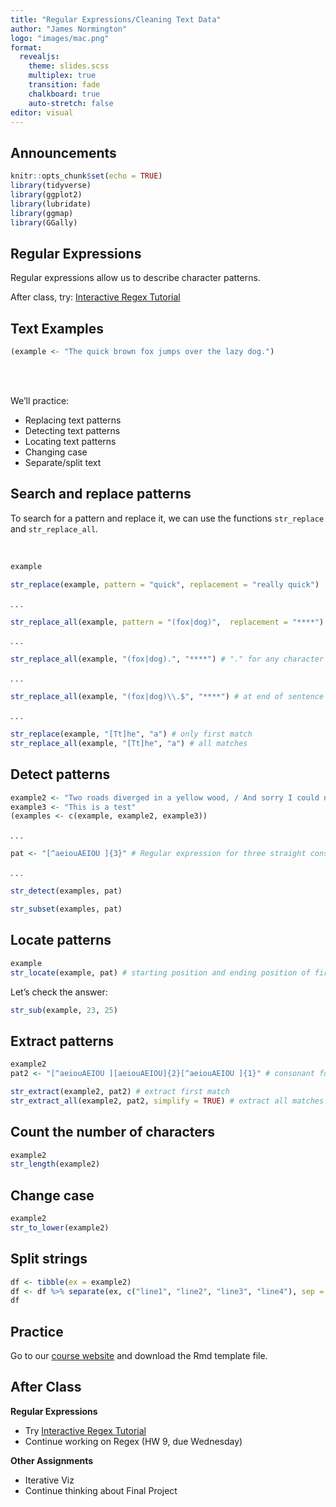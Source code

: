 ```yaml
---
title: "Regular Expressions/Cleaning Text Data"
author: "James Normington"
logo: "images/mac.png"
format: 
  revealjs:
    theme: slides.scss
    multiplex: true
    transition: fade
    chalkboard: true
    auto-stretch: false
editor: visual
---
```


## Announcements {.unnumbered .smaller}

```r
knitr::opts_chunk$set(echo = TRUE)
library(tidyverse)
library(ggplot2)
library(lubridate)
library(ggmap)
library(GGally)

```

## Regular Expressions

Regular expressions allow us to describe character patterns.

After class, try: [Interactive Regex Tutorial](https://regexone.com/)

## Text Examples

```r
(example <- "The quick brown fox jumps over the lazy dog.")
```

<br> <br>

We'll practice:

-   Replacing text patterns
-   Detecting text patterns
-   Locating text patterns
-   Changing case
-   Separate/split text

## Search and replace patterns {.unnumbered}

To search for a pattern and replace it, we can use the functions `str_replace` and `str_replace_all`.

<br>

```r
example
```

```r
str_replace(example, pattern = "quick", replacement = "really quick")
```

. . .

```r
str_replace_all(example, pattern = "(fox|dog)",  replacement = "****") 
```

. . .

```r
str_replace_all(example, "(fox|dog).", "****") # "." for any character
```

. . .

```r
str_replace_all(example, "(fox|dog)\\.$", "****") # at end of sentence only, "\\." only for a period
```

. . .

```r
str_replace(example, "[Tt]he", "a") # only first match
str_replace_all(example, "[Tt]he", "a") # all matches
```

## Detect patterns {.unnumbered}

```r
example2 <- "Two roads diverged in a yellow wood, / And sorry I could not travel both / And be one traveler, long I stood / And looked down one as far as I could"
example3 <- "This is a test"
(examples <- c(example, example2, example3))
```

. . .

```r
pat <- "[^aeiouAEIOU ]{3}" # Regular expression for three straight consonants. Note that I've excluded spaces as well
```

. . .

```r
str_detect(examples, pat) 

str_subset(examples, pat)
```

## Locate patterns {.unnumbered}

```r
example
str_locate(example, pat) # starting position and ending position of first match
```

Let's check the answer:

```r
str_sub(example, 23, 25)
```

## Extract patterns {.unnumbered}

```r
example2
pat2 <- "[^aeiouAEIOU ][aeiouAEIOU]{2}[^aeiouAEIOU ]{1}" # consonant followed by two vowels followed by a consonant

str_extract(example2, pat2) # extract first match
str_extract_all(example2, pat2, simplify = TRUE) # extract all matches
```

## Count the number of characters {.unnumbered}

```r
example2
str_length(example2)
```

## Change case {.unnumbered}

```r
example2
str_to_lower(example2)
```

## Split strings {.unnumbered}

```r
df <- tibble(ex = example2)
df <- df %>% separate(ex, c("line1", "line2", "line3", "line4"), sep = " / ")
df
```

## Practice {.unnumbered}

Go to our [course website](https://jamesnormington.github.io/112_fall_2022/) and download the Rmd template file.

## After Class {.unnumbered}

**Regular Expressions**

-   Try [Interactive Regex Tutorial](https://regexone.com/)
-   Continue working on Regex (HW 9, due Wednesday)

**Other Assignments**

-   Iterative Viz
-   Continue thinking about Final Project
